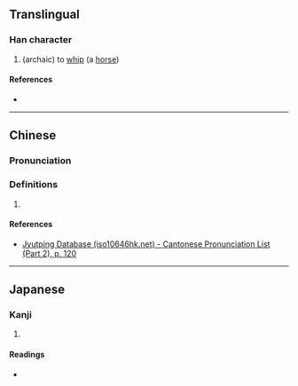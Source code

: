 {{also|勅|㩽}}
{{character info/new}}

==Translingual==

===Han character===
{{Han char|rn=66|rad=攴|as=06|sn=10|four=|canj=DBOK|ids=⿰朿攵}}

# (archaic) to [[whip]] (a [[horse]])

====References====
* {{Han ref|kx=0470.100|dkj=13175|dj=0820.160|hdz=21457.020|uh=6547|ud=25927}}

----

==Chinese==
{{zh-forms}}

===Pronunciation===
{{zh-pron
|m=cè
|c=caak3
|h=
|md=
|mn=
|w=
|mc=
|oc=
|cat=n
}}

===Definitions===
{{zh-hanzi}}

# {{rfdef|zh}}

====References====
* [http://www.iso10646hk.net/jp/document/download.jsp Jyutping Database (iso10646hk.net) - Cantonese Pronunciation List (Part 2), p. 120]

----

==Japanese==

===Kanji===
{{ja-kanji|grade=|rs=攴06}}

# {{rfdef|ja|sort=攴06}}

====Readings====
* {{ja-readings|on=[[さく]] (saku), [[しゃく]] (shaku)|kun=[[むちうつ]] (muchiutsu)}}
